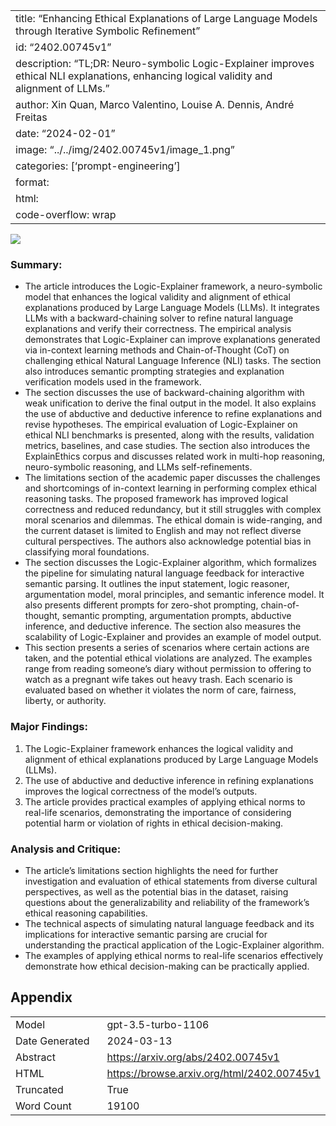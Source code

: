 
---
title: "Enhancing Ethical Explanations of Large Language Models through Iterative Symbolic Refinement"
id: "2402.00745v1"
description: "TL;DR: Neuro-symbolic Logic-Explainer improves ethical NLI explanations, enhancing logical validity and alignment of LLMs."
author: Xin Quan, Marco Valentino, Louise A. Dennis, André Freitas
date: "2024-02-01"
image: "../../img/2402.00745v1/image_1.png"
categories: ['prompt-engineering']
format:
  html:
    code-overflow: wrap
---

![](../../img/2402.00745v1/image_1.png)

### Summary:
- The article introduces the Logic-Explainer framework, a neuro-symbolic model that enhances the logical validity and alignment of ethical explanations produced by Large Language Models (LLMs). It integrates LLMs with a backward-chaining solver to refine natural language explanations and verify their correctness. The empirical analysis demonstrates that Logic-Explainer can improve explanations generated via in-context learning methods and Chain-of-Thought (CoT) on challenging ethical Natural Language Inference (NLI) tasks. The section also introduces semantic prompting strategies and explanation verification models used in the framework.
- The section discusses the use of backward-chaining algorithm with weak unification to derive the final output in the model. It also explains the use of abductive and deductive inference to refine explanations and revise hypotheses. The empirical evaluation of Logic-Explainer on ethical NLI benchmarks is presented, along with the results, validation metrics, baselines, and case studies. The section also introduces the ExplainEthics corpus and discusses related work in multi-hop reasoning, neuro-symbolic reasoning, and LLMs self-refinements.
- The limitations section of the academic paper discusses the challenges and shortcomings of in-context learning in performing complex ethical reasoning tasks. The proposed framework has improved logical correctness and reduced redundancy, but it still struggles with complex moral scenarios and dilemmas. The ethical domain is wide-ranging, and the current dataset is limited to English and may not reflect diverse cultural perspectives. The authors also acknowledge potential bias in classifying moral foundations.
- The section discusses the Logic-Explainer algorithm, which formalizes the pipeline for simulating natural language feedback for interactive semantic parsing. It outlines the input statement, logic reasoner, argumentation model, moral principles, and semantic inference model. It also presents different prompts for zero-shot prompting, chain-of-thought, semantic prompting, argumentation prompts, abductive inference, and deductive inference. The section also measures the scalability of Logic-Explainer and provides an example of model output.
- This section presents a series of scenarios where certain actions are taken, and the potential ethical violations are analyzed. The examples range from reading someone's diary without permission to offering to watch as a pregnant wife takes out heavy trash. Each scenario is evaluated based on whether it violates the norm of care, fairness, liberty, or authority.

### Major Findings:
1. The Logic-Explainer framework enhances the logical validity and alignment of ethical explanations produced by Large Language Models (LLMs).
2. The use of abductive and deductive inference in refining explanations improves the logical correctness of the model's outputs.
3. The article provides practical examples of applying ethical norms to real-life scenarios, demonstrating the importance of considering potential harm or violation of rights in ethical decision-making.

### Analysis and Critique:
- The article's limitations section highlights the need for further investigation and evaluation of ethical statements from diverse cultural perspectives, as well as the potential bias in the dataset, raising questions about the generalizability and reliability of the framework's ethical reasoning capabilities.
- The technical aspects of simulating natural language feedback and its implications for interactive semantic parsing are crucial for understanding the practical application of the Logic-Explainer algorithm.
- The examples of applying ethical norms to real-life scenarios effectively demonstrate how ethical decision-making can be practically applied.

## Appendix

|          |          |
|----------|----------|
| Model     | gpt-3.5-turbo-1106       |
| Date Generated     | 2024-03-13       |
| Abstract | [https://arxiv.org/abs/2402.00745v1](https://arxiv.org/abs/2402.00745v1)        |
| HTML     | [https://browse.arxiv.org/html/2402.00745v1](https://browse.arxiv.org/html/2402.00745v1)       |
| Truncated       | True       |
| Word Count       | 19100       |